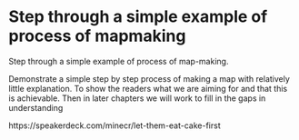 # Step through a simple example of process of mapmaking {#steps1} 

Step through a simple example of process of map-making.

Demonstrate a simple step by step process of making a map with relatively little explanation. To show the readers what we are aiming for and that this is achievable. Then in later chapters we will work to fill in the gaps in understanding

https://speakerdeck.com/minecr/let-them-eat-cake-first
